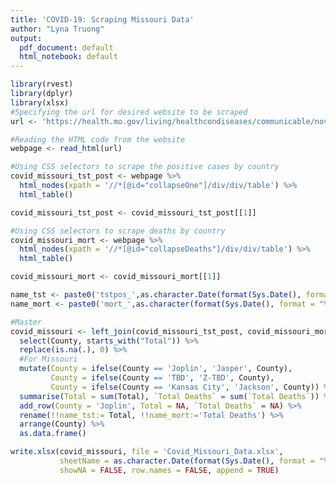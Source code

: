 ```yaml
---
title: 'COVID-19: Scraping Missouri Data'
author: "Lyna Truong"
output:
  pdf_document: default
  html_notebook: default
---
```


```r
library(rvest)
library(dplyr)
library(xlsx)
#Specifying the url for desired website to be scraped
url <- 'https://health.mo.gov/living/healthcondiseases/communicable/novel-coronavirus/results.php'

#Reading the HTML code from the website
webpage <- read_html(url)

#Using CSS selectors to scrape the positive cases by country
covid_missouri_tst_post <- webpage %>% 
  html_nodes(xpath = '//*[@id="collapseOne"]/div/div/table') %>% 
  html_table()

covid_missouri_tst_post <- covid_missouri_tst_post[[1]]

#Using CSS selectors to scrape deaths by country
covid_missouri_mort <- webpage %>% 
  html_nodes(xpath = '//*[@id="collapseDeaths"]/div/div/table') %>% 
  html_table()

covid_missouri_mort <- covid_missouri_mort[[1]]

name_tst <- paste0('tstpos_',as.character.Date(format(Sys.Date(), format = "%m%d%y")))
name_mort <- paste0('mort_',as.character(format(Sys.Date(), format = "%m%d%y")))

#Master
covid_missouri <- left_join(covid_missouri_tst_post, covid_missouri_mort, by = 'County') %>% 
  select(County, starts_with("Total")) %>% 
  replace(is.na(.), 0) %>% 
  #For Missouri 
  mutate(County = ifelse(County == 'Joplin', 'Jasper', County),
         County = ifelse(County == 'TBD', 'Z-TBD', County),
         County = ifelse(County == 'Kansas City', 'Jackson', County)) %>% group_by(County) %>%
  summarise(Total = sum(Total), `Total Deaths` = sum(`Total Deaths`)) %>% ungroup() %>% 
  add_row(County = 'Joplin', Total = NA, `Total Deaths` = NA) %>% 
  rename(!!name_tst:= Total, !!name_mort:='Total Deaths') %>% 
  arrange(County) %>% 
  as.data.frame()

write.xlsx(covid_missouri, file = 'Covid_Missouri_Data.xlsx', 
           sheetName = as.character.Date(format(Sys.Date(), format = "%m%d%y")), 
           showNA = FALSE, row.names = FALSE, append = TRUE)
```
